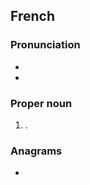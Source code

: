 ==French==

===Pronunciation===
* {{fr-IPA}}
* {{audio|fr|LL-Q150 (fra)-Lepticed7-Myriam.wav|Audio}}

===Proper noun===
{{fr-proper noun|f}}

# {{given name|fr|female|eq=Miriam}}.

===Anagrams===
* {{l|fr|Miryam}}